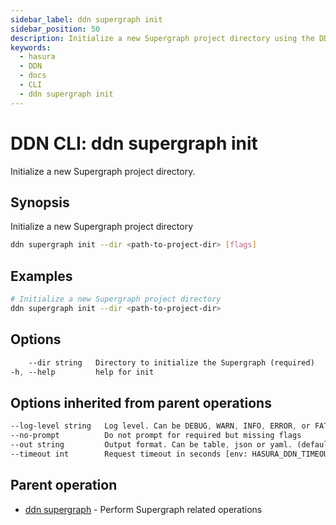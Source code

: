 ```yaml
---
sidebar_label: ddn supergraph init
sidebar_position: 50
description: Initialize a new Supergraph project directory using the DDN CLI
keywords:
  - hasura
  - DDN
  - docs
  - CLI
  - ddn supergraph init
---
```


# DDN CLI: ddn supergraph init

Initialize a new Supergraph project directory.

## Synopsis

Initialize a new Supergraph project directory

```bash
ddn supergraph init --dir <path-to-project-dir> [flags]
```

## Examples

```bash
# Initialize a new Supergraph project directory
ddn supergraph init --dir <path-to-project-dir>

```

## Options

```sass
    --dir string   Directory to initialize the Supergraph (required)
-h, --help         help for init
```

## Options inherited from parent operations

```sass
--log-level string   Log level. Can be DEBUG, WARN, INFO, ERROR, or FATAL. (default "INFO")
--no-prompt          Do not prompt for required but missing flags
--out string         Output format. Can be table, json or yaml. (default "table")
--timeout int        Request timeout in seconds [env: HASURA_DDN_TIMEOUT] (default 100)
```

## Parent operation

- [ddn supergraph](/cli/commands/ddn_supergraph) - Perform Supergraph related operations
